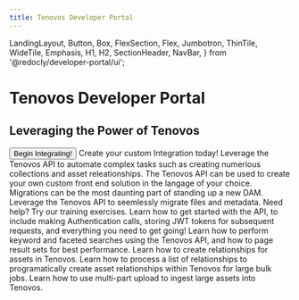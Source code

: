 ```yaml
---
title: Tenovos Developer Portal
---
```


  LandingLayout,
  Button,
  Box,
  FlexSection,
  Flex,
  Jumbotron,
  ThinTile,
  WideTile,
  Emphasis,
  H1,
  H2,
  SectionHeader,
  NavBar,
} from '@redocly/developer-portal/ui';


<Jumbotron>
  <NavBar location={props.location} standalone={false} />
  <H1>Tenovos Developer Portal</H1>
  <H2>Leveraging the Power of Tenovos</H2>
  <Flex p={20} justifyContent="center">
     <Button variant="outlined" size="xlarge" to="developer-portal/index.md">
      Begin Integrating!
    </Button>
  </Flex>
</Jumbotron>
<Box my={25}>
  <SectionHeader>
    Create your custom <Emphasis> Integration </Emphasis> today!
  </SectionHeader>
  <FlexSection justifyContent="space-around" flexWrap="wrap">
    <ThinTile to="developer-portal/#training-exercises" header="Automate Tasks">
        Leverage the Tenovos API to automate complex tasks such as creating numerious collections and asset releationships.
    </ThinTile>
    <ThinTile to="developer-portal/#training-exercises" header="Custom Experiences">
        The Tenovos API can be used to create your own custom front end solution in the langage of your choice.
    </ThinTile>
    <ThinTile to="developer-portal/#training-exercises" header="Migrate Seemlessly">
        Migrations can be the most daunting part of standing up a new DAM.  Leverage the Tenovos API to seemlessly migrate files and metadata.
    </ThinTile>
  </FlexSection>
  <SectionHeader>
    <Emphasis>Need help? </Emphasis>
    Try our training exercises.
  </SectionHeader>
  <FlexSection justifyContent="space-around" flexWrap="wrap">
    <WideTile to="developer-portal/training/authenticating.md" header="Geting Started">
        Learn how to get started with the API, to include making Authentication calls, storing JWT tokens for subsequent requests, and everything you need to get going!
    </WideTile>
    <WideTile to="developer-portal/training/search.md" header="Searching">
        Learn how to perform keyword and faceted searches using the Tenovos API, and how to page result sets for best performance.
    </WideTile>
    <WideTile to="developer-portal/training/relationships.md" header="Relationships">
        Learn how to create relationships for assets in Tenovos.
    </WideTile>
    <WideTile to="developer-portal/training/bulk-relationships.md" header="Bulk Relationships">
        Learn how to process a list of relationships to programatically create asset relationships within Tenovos for large bulk jobs.
    </WideTile>
    <WideTile to="developer-portal/training/large-upload.md" header="Upload Large Assets">
        Learn how to use multi-part upload to ingest large assets into Tenovos.
    </WideTile>
  </FlexSection>
</Box>

